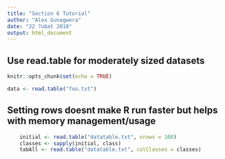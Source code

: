 ```yaml
---
title: "Section 6 Tutorial"
author: "Alex Gunagwera"
date: "22 ?ubat 2018"
output: html_document
---
```


## Use read.table for moderately sized datasets
```r
knitr::opts_chunk$set(echo = TRUE)

data <- read.table("foo.txt")

```

## Setting rows doesnt make R run faster but helps with memory management/usage
```r
    initial <- read.table("datatable.txt", nrows = 100)
    classes <- sapply(initial, class)
    tabAll <- read.table("datatable.txt", colClasses = classes)
```


